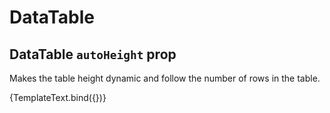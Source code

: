 

<Meta title="Components/DataTable/Auto Height" component={DataTable} />


# DataTable

## DataTable `autoHeight` prop

Makes the table height dynamic and follow the number of rows in the table.

<Canvas>
  <Story
    name="Auto Height"
    args={{
      rows: [
        { id: 1, lastName: 'Snow', firstName: 'Jon', age: 35 },
        { id: 2, lastName: 'Lannister', firstName: 'Cersei', age: 42 },
        { id: 3, lastName: 'Lannister', firstName: 'Jaime', age: 45 },
        { id: 4, lastName: 'Stark', firstName: 'Arya', age: 16 },
        { id: 5, lastName: 'Targaryen', firstName: 'Daenerys', age: null },
        { id: 6, lastName: 'Melisandre', firstName: null, age: 150 },
        { id: 7, lastName: 'Clifford', firstName: 'Ferrara', age: 44 },
        { id: 8, lastName: 'Frances', firstName: 'Rossini', age: 36 },
        { id: 9, lastName: 'Roxie', firstName: 'Harvey', age: 65 },
      ],
      columns: [
        { field: 'id', headerName: 'ID', width: 90 },
        {
          field: 'firstName',
          headerName: 'First name',
          width: 150,
        },
        {
          field: 'lastName',
          headerName: 'Last name',
          width: 150,
        },
        {
          field: 'age',
          headerName: 'Age',
          type: 'number',
          width: 110,
        },
      ],
      autoHeight: true,
    }}
  >
    {TemplateText.bind({})}
  </Story>
</Canvas>
